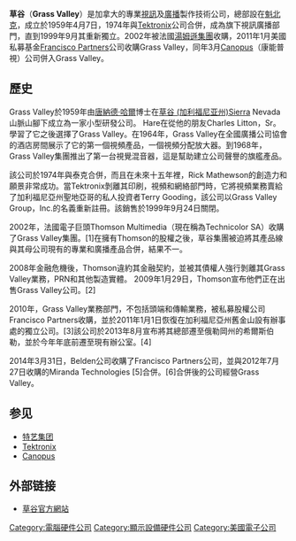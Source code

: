 {{Infobox Company|
 company_name=Grass Valley|
 company_logo=[[File:Grass_Valley_logo.svg|center]]|
 location=[[美國|美國]][[加利福尼亞州|加利福尼亞州]][[舊金山|舊金山]]|
 industry=視訊技術|
 key_people=Alain Andreoli (President & CEO), Ian Halifax (EVP & CFO), Jeff Rosica (EVP and Chief of Sales and Marketing)|
 num_employees=196|
 company_type=|
 foundation=1959年4月7日|
 homepage=[http://www.grassvalley.com/ www.grassvalley.com]|
}}

'''草谷'''（'''Grass Valley'''）是加拿大的專業[[視訊|視訊]]及[[廣播|廣播]]製作技術公司，總部設在[[魁北克|魁北克]]，成立於1959年4月7日，1974年與[[Tektronix|Tektronix]]公司合併，成為旗下視訊廣播部門，直到1999年9月其重新獨立。2002年被法國[[湯姆遜集團|湯姆遜集團]]收購，2011年1月美國私募基金[[Francisco_Partners|Francisco Partners]]公司收購Grass Valley，同年3月[[Canopus|Canopus]]（康能普視）公司併入Grass Valley。

== 歷史 ==
Grass Valley於1959年由[[唐納德·哈爾|唐納德·哈爾]]博士在[[草谷_(加利福尼亚州)|草谷 (加利福尼亚州)]]Sierra Nevada山脈山腳下成立為一家小型研發公司。 Hare在從他的朋友Charles Litton，Sr。學習了它之後選擇了Grass Valley。在1964年，Grass Valley在全國廣播公司協會的酒店房間展示了它的第一個視頻產品，一個視頻分配放大器。到1968年，Grass Valley集團推出了第一台視覺混音器，這是幫助建立公司聲譽的旗艦產品。

該公司於1974年與泰克合併，而且在未來十五年裡，Rick Mathewson的創造力和願景非常成功。當Tektronix剝離其印刷，視頻和網絡部門時，它將視頻業務賣給了加利福尼亞州聖地亞哥的私人投資者Terry Gooding，該公司以Grass Valley Group，Inc.的名義重新註冊。該銷售於1999年9月24日關閉。

2002年，法國電子巨頭Thomson Multimedia（現在稱為Technicolor SA）收購了Grass Valley集團。[1]在擁有Thomson的股權之後，草谷集團被迫將其產品線與其母公司現有的專業和廣播產品合併，結果不一。

2008年金融危機後，Thomson違約其金融契約，並被其債權人強行剝離其Grass Valley業務，PRN和其他製造實體。 2009年1月29日，Thomson宣布他們正在出售Grass Valley公司。[2]

2010年，Grass Valley業務部門，不包括頭端和傳輸業務，被私募股權公司Francisco Partners收購，並於2011年1月1日恢復在加利福尼亞州舊金山設有辦事處的獨立公司。[3]該公司於2013年8月宣布將其總部遷至俄勒岡州的希爾斯伯勒，並於今年年底前遷至現有辦公室。[4]

2014年3月31日，Belden公司收購了Francisco Partners公司，並與2012年7月27日收購的Miranda Technologies [5]合併。[6]合併後的公司經營Grass Valley。

== 参见 ==
* [[特艺集团|特艺集团]]
* [[Tektronix|Tektronix]]
* [[Canopus|Canopus]]

== 外部链接 ==
*[http://www.grassvalley.com/ 草谷官方網站] {{Wayback|url=http://www.grassvalley.com/ |date=20070109012148 }}


[[Category:電腦硬件公司|Category:電腦硬件公司]]
[[Category:顯示設備硬件公司|Category:顯示設備硬件公司]]
[[Category:美國電子公司|Category:美國電子公司]]